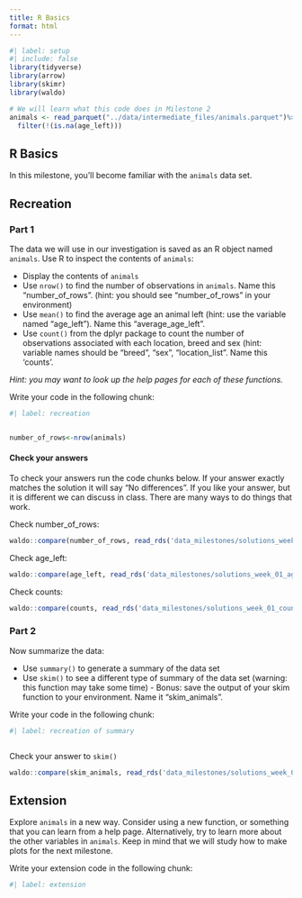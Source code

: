```yaml
---
title: R Basics
format: html
---
```


```r
#| label: setup
#| include: false
library(tidyverse)
library(arrow)
library(skimr)
library(waldo)

# We will learn what this code does in Milestone 2
animals <- read_parquet("../data/intermediate_files/animals.parquet")%>%
  filter(!(is.na(age_left)))

```

## R Basics

In this milestone, you'll become familiar with the `animals` data set.

## Recreation

### Part 1

The data we will use in our investigation is saved as an R object named `animals`. Use R to inspect the contents of `animals`:

-   Display the contents of `animals`
-   Use `nrow()` to find the number of observations in `animals`. Name this "number_of_rows". (hint: you should see "number_of_rows" in your environment)
-   Use `mean()` to find the average age an animal left (hint: use the variable named "age_left"). Name this "average_age_left".
-   Use `count()` from the dplyr package to count the number of observations associated with each location, breed and sex (hint: variable names should be "breed", "sex", "location_list". Name this 'counts'.

*Hint: you may want to look up the help pages for each of these functions.*

Write your code in the following chunk:

```r
#| label: recreation


number_of_rows<-nrow(animals)
```

#### Check your answers

To check your answers run the code chunks below. If your answer exactly matches the solution it will say "No differences". If you like your answer, but it is different we can discuss in class. There are many ways to do things that work.

Check number_of_rows:

```r

waldo::compare(number_of_rows, read_rds('data_milestones/solutions_week_01_number_of_rows.rds'))

```

Check age_left:

```r

waldo::compare(age_left, read_rds('data_milestones/solutions_week_01_age_left.rds'))

```

Check counts:

```r

waldo::compare(counts, read_rds('data_milestones/solutions_week_01_counts.rds'))

```

### Part 2

Now summarize the data:

-   Use `summary()` to generate a summary of the data set
-   Use `skim()` to see a different type of summary of the data set (warning: this function may take some time) - Bonus: save the output of your skim function to your environment. Name it "skim_animals".

Write your code in the following chunk:

```r
#| label: recreation of summary



```

Check your answer to `skim()`

```r
waldo::compare(skim_animals, read_rds('data_milestones/solutions_week_01_skim_animals.rds'))
```

## Extension

Explore `animals` in a new way. Consider using a new function, or something that you can learn from a help page. Alternatively, try to learn more about the other variables in `animals`. Keep in mind that we will study how to make plots for the next milestone.

Write your extension code in the following chunk:

```r
#| label: extension

```
